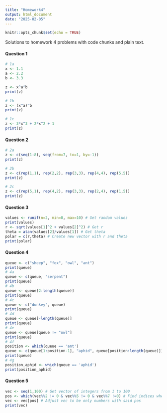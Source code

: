 ```yaml
---
title: "Homework4"
output: html_document
date: "2025-02-05"
---
```


```r
knitr::opts_chunk$set(echo = TRUE)
```

Solutions to homework 4 problems with code chunks and plain text.

#### Question 1
``` r
# 1a
x <- 1.1
a <- 2.2
b <- 3.3

z <- x^a^b
print(z)

# 1b
z <- (x^a)^b
print(z)

# 1c
z <- 3*x^3 + 2*x^2 + 1
print(z)
```

#### Question 2
```r
# 2a
z <- c(seq(1:8), seq(from=7, to=1, by=-1))
print(z)

# 2b
z <- c(rep(1,1), rep(2,2), rep(3,3), rep(4,4), rep(5,5))
print(z)

# 2c
z <- c(rep(5,1), rep(4,2), rep(3,3), rep(2,4), rep(1,5))
print(z)
```

#### Question 3
```r
values <- runif(n=2, min=0, max=10) # Get random values
print(values)
r <- sqrt(values[1]^2 + values[2]^2) # Get r
theta = atan(values[2]/values[1]) # Get theta
polar = c(r,theta) # Create new vector with r and theta
print(polar)
```

#### Question 4
```r
queue <- c("sheep", "fox", "owl", "ant")
print(queue)
# 4a
queue <- c(queue, "serpent")
print(queue)
# 4b
queue <- queue[2:length(queue)]
print(queue)
# 4c
queue <- c("donkey", queue)
print(queue)
# 4d
queue <- queue[-length(queue)]
print(queue)
# 4e
queue <- queue[queue != "owl"]
print(queue)
# 4f
position <- which(queue == 'ant')
queue <- c(queue[1:position-1], "aphid", queue[position:length(queue)])
print(queue)
# 4g
position_aphid <- which(queue == 'aphid')
print(position_aphid)
```

#### Question 5
```r
vec <- seq(1,100) # Get vector of integers from 1 to 100
pos <- which(vec%%2 != 0 & vec%%5 != 0 & vec%%7 !=0) # Find indices where the integers are not divisible by 2, 5, or 7 
vec <- vec[pos] # Adjust vec to be only numbers with said pos
print(vec)
```



